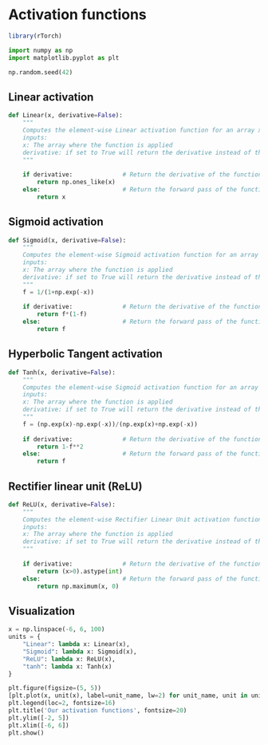 # Activation functions

```r
library(rTorch)
```

```python
import numpy as np
import matplotlib.pyplot as plt

np.random.seed(42)
```

## Linear activation


```python
def Linear(x, derivative=False):
    """
    Computes the element-wise Linear activation function for an array x
    inputs:
    x: The array where the function is applied
    derivative: if set to True will return the derivative instead of the forward pass
    """
    
    if derivative:              # Return the derivative of the function evaluated at x
        return np.ones_like(x)
    else:                       # Return the forward pass of the function at x
        return x
```

## Sigmoid activation

```python
def Sigmoid(x, derivative=False):
    """
    Computes the element-wise Sigmoid activation function for an array x
    inputs:
    x: The array where the function is applied
    derivative: if set to True will return the derivative instead of the forward pass
    """
    f = 1/(1+np.exp(-x))
    
    if derivative:              # Return the derivative of the function evaluated at x
        return f*(1-f)
    else:                       # Return the forward pass of the function at x
        return f
```


## Hyperbolic Tangent activation
```python
def Tanh(x, derivative=False):
    """
    Computes the element-wise Sigmoid activation function for an array x
    inputs:
    x: The array where the function is applied
    derivative: if set to True will return the derivative instead of the forward pass
    """
    f = (np.exp(x)-np.exp(-x))/(np.exp(x)+np.exp(-x))
    
    if derivative:              # Return the derivative of the function evaluated at x
        return 1-f**2
    else:                       # Return the forward pass of the function at x
        return f
```


## Rectifier linear unit (ReLU)

```python
def ReLU(x, derivative=False):
    """
    Computes the element-wise Rectifier Linear Unit activation function for an array x
    inputs:
    x: The array where the function is applied
    derivative: if set to True will return the derivative instead of the forward pass
    """
    
    if derivative:              # Return the derivative of the function evaluated at x
        return (x>0).astype(int)
    else:                       # Return the forward pass of the function at x
        return np.maximum(x, 0)
```


## Visualization

```python
x = np.linspace(-6, 6, 100)
units = {
    "Linear": lambda x: Linear(x),
    "Sigmoid": lambda x: Sigmoid(x),
    "ReLU": lambda x: ReLU(x),
    "tanh": lambda x: Tanh(x)
}

plt.figure(figsize=(5, 5))
[plt.plot(x, unit(x), label=unit_name, lw=2) for unit_name, unit in units.items()]
plt.legend(loc=2, fontsize=16)
plt.title('Our activation functions', fontsize=20)
plt.ylim([-2, 5])
plt.xlim([-6, 6])
plt.show()

```

